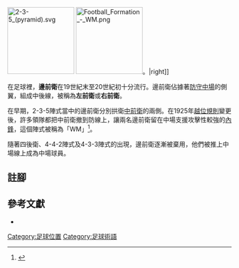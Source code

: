 {{noteTA
|G1=football
}}

[[Image:2-3-5_(pyramid).svg|150px]]
[[Image:Football_Formation_-_WM.png|150px]]。|right]]

在足球裡，'''邊前衛'''在19世紀末至20世紀初十分流行。邊前衛佔據著[[中場|防守中場]]的側翼，組成中後線，被稱為'''左前衛'''或'''右前衛'''。

在早期，2-3-5陣式當中的邊前衛分別拱衛[[後衞_(足球)|中前衛]]的兩側。在1925年[[越位_(足球)|越位規則]]變更後，許多領隊都把中前衛撤到防線上，讓兩名邊前衛留在中場支援攻擊性較強的[[內鋒|內鋒]]，這個陣式被稱為「WM」<ref>{{harvnb|Wade|1996|p=5}}</ref>。

隨著四後衛、4-4-2陣式及4-3-3陣式的出現，邊前衛逐漸被棄用，他們被推上中場線上成為中場球員。

== 註腳 ==
{{reflist}}

== 參考文獻 ==
{{refbegin}}

*{{en}}{{Citation
|title=''Systems of play''
|year=1996
|publisher=Reedswain, Inc.
|location=Spring City, PA
|isbn=0965102041
|last=Wade
|first=Allen
}}

{{refend}}

{{DEFAULTSORT:Wing Half}}
[[Category:足球位置|Category:足球位置]]
[[Category:足球術語|Category:足球術語]]